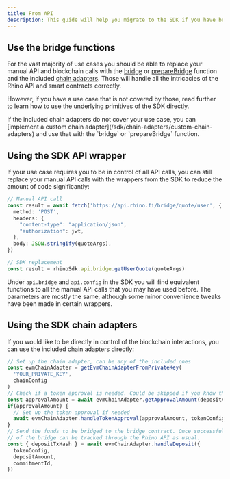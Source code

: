 ```yaml
---
title: From API
description: This guide will help you migrate to the SDK if you have been using the API directly before. Depending on how sophisticated your use case is, you can choose between different levels of using the SDK.
---
```


## Use the bridge functions

For the vast majority of use cases you should be able to replace your manual API and blockchain calls with the [bridge](/sdk/bridge-functions/bridge) or [prepareBridge](/sdk/bridge-functions/prepare-bridge) function and the included [chain adapters](/sdk/chain/adapters/overview). Those will handle all the intricacies of the Rhino API and smart contracts correctly.

However, if you have a use case that is not covered by those, read further to learn how to use the underlying primitives of the SDK directly.

<Note>
If the included chain adapters do not cover your use case, you can [implement a custom chain adapter](/sdk/chain-adapters/custom-chain-adapters) and use that with the `bridge` or `prepareBridge` function.
</Note>

## Using the SDK API wrapper

If your use case requires you to be in control of all API calls, you can still replace your manual API calls with the wrappers from the SDK to reduce the amount of code significantly:

```typescript
// Manual API call
const result = await fetch('https://api.rhino.fi/bridge/quote/user', {
  method: 'POST',
  headers: {
    "content-type": "application/json",
    "authorization": jwt,
  },
  body: JSON.stringify(quoteArgs),
})

// SDK replacement
const result = rhinoSdk.api.bridge.getUserQuote(quoteArgs)
```

Under `api.bridge` and `api.config` in the SDK you will find equivalent functions to all the manual API calls that you may have used before. The parameters are mostly the same, although some minor convenience tweaks have been made in certain wrappers.

## Using the SDK chain adapters

If you would like to be directly in control of the blockchain interactions, you can use the included chain adapters directly:

```typescript
// Set up the chain adapter, can be any of the included ones
const evmChainAdapter = getEvmChainAdapterFromPrivateKey(
  'YOUR_PRIVATE_KEY',
  chainConfig
)
// Check if a token approval is needed. Could be skipped if you know that the blockchain does not have a concept of token approvals, like Solana.
const approvalAmount = await evmChainAdapter.getApprovalAmount(depositAmount, walletAddress, tokenConfig)
if(approvalAmount) {
  // Set up the token approval if needed
  await evmChainAdapter.handleTokenApproval(approvalAmount, tokenConfig)
}
// Send the funds to be bridged to the bridge contract. Once successful, the status
// of the bridge can be tracked through the Rhino API as usual.
const { depositTxHash } = await evmChainAdapter.handleDeposit({
  tokenConfig,
  depositAmount,
  commitmentId,
})
```
